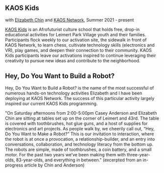 ## KAOS Kids
with [Elizabeth Chin](https://elizabethjchin.com/) and [KAOS Network](https://www.kaosnetworkz.com/), Summer 2021 - present

<YouTube src="https://www.youtube.com/embed/1M8LuWFDMBg" />

[KAOS Kids](https://bio.site/kaosnetwork_kaoskids) is an Afrofuturist culture school that holds free, drop-in educational activities for Leimert Park Village youth and their families. Participants flock weekly to our activation site, the sidewalk in front of KAOS Network, to learn chess, cultivate technology skills (electronics and VR), play games, and deepen their connection to their community. KAOS Kids participants leave our activations inspired to continue leveraging their creativity to pursue new ideas and contribute to the neighborhood.

## Hey, Do You Want to Build a Robot?
<Cover src="robot-youth-SFAA-Feb262024-Newspaper_695.jpg" />

Hey, Do You Want to Build a Robot? is the name of the most successful of numerous hands-on technology activities Elizabeth and I have been deploying at KAOS Network. The success of this particular activity largely inspired our current KAOS Kids programming.

"On Saturday afternoons from 2:00-5:00pm Casey Anderson and Elizabeth Chin are sitting at tables set up on the corner of  Leimert and 43rd. The table is covered with toothbrushes, hot glue guns, and a host of supplies for electronics and art projects. As people walk by, we cheerily call out, “Hey, Do You Want to Make a Robot?”  This is our invitation to interaction, where the robot is at once a provocation, a relationship-builder, and an entry into conversations, collaboration, and technology literacy from the bottom up.  The robots are simple, made of toothbrushes, a coin battery, and a small motor.  For the past two years we’ve been making them with three-year-olds, 83-year-olds, and everything in between." (excerpted from an in-progress article by Chin and Anderson)
